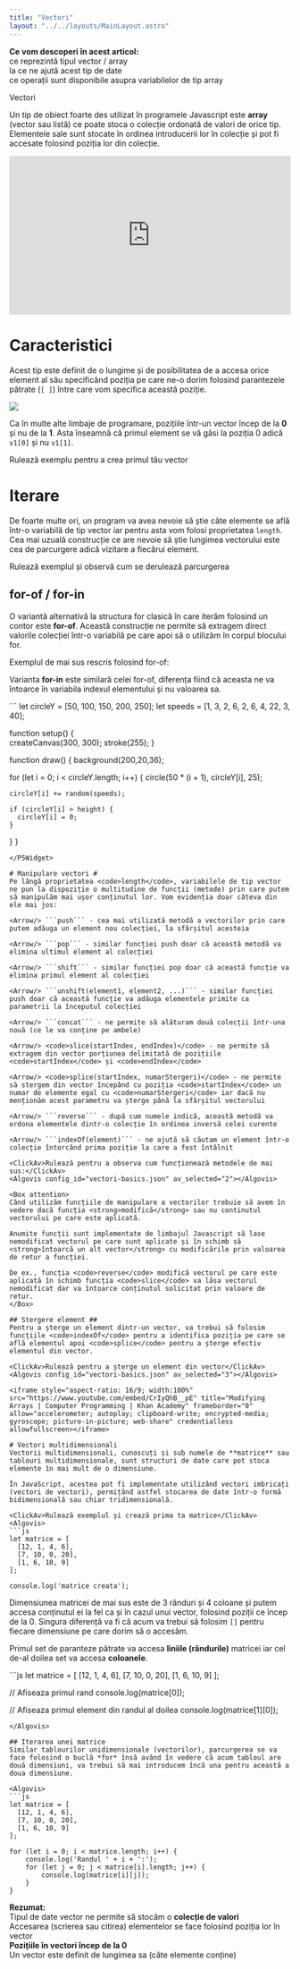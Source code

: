 ```yaml
---
title: "Vectori"
layout: "../../layouts/MainLayout.astro"
---
```



<Box knowledge>
<strong>Ce vom descoperi în acest articol:</strong>
<br/><Check/>ce reprezintă tipul vector / array
<br/><Check/>la ce ne ajută acest tip de date
<br/><Check/>ce operații sunt disponibile asupra variabilelor de tip array
</Box>

<h0>Vectori</h0>

Un tip de obiect foarte des utilizat în programele Javascript este **array** (vector sau listă) ce poate stoca o colecție ordonată de valori de orice tip. Elementele sale sunt stocate în ordinea introducerii lor în colecție și pot fi accesate folosind poziția lor din colecție.

<iframe style="aspect-ratio: 16/9; width:100%" src="https://www.youtube.com/embed/gUOwZkL09BE" title="Intro to Arrays | Computer Programming | Khan Academy" frameborder="0" allow="accelerometer; autoplay; clipboard-write; encrypted-media; gyroscope; picture-in-picture; web-share" credentialless allowfullscreen></iframe>

# Caracteristici #
Acest tip este definit de o lungime și de posibilitatea de a accesa orice element al său specificând poziția pe care ne-o dorim folosind parantezele pătrate (```[ ]```) între care vom specifica această poziție.

<img src="../assets/imgs/vectori0.png" class="img-box" />

<Box attention>Ca în multe alte limbaje de programare, pozițiile într-un vector încep de la <strong>0</strong> și nu de la <strong>1</strong>. Asta înseamnă că primul element se vă găsi la poziția 0 adică <code>v1[0]</code> și nu <code>v1[1]</code>.</Box>

<ClickAv>Rulează exemplu pentru a crea primul tău vector</ClickAv>
<Algovis config_id="vectori-basics.json" av_selected="0"></Algovis>

# Iterare #
De foarte multe ori, un program va avea nevoie să știe câte elemente se află într-o variabilă de tip vector iar pentru asta vom folosi proprietatea <code>length</code>. Cea mai uzuală construcție ce are nevoie să știe lungimea vectorului este cea de parcurgere adică vizitare a fiecărui element.

<ClickAv>Rulează exemplul și observă cum se derulează parcurgerea</ClickAv>
<Algovis config_id="vectori-basics.json" av_selected="1"></Algovis>

## for-of / for-in ##
O variantă alternativă la structura for clasică în care iterăm folosind un contor este **for-of**. Această construcție ne permite să extragem direct valorile colecției într-o variabilă pe care apoi să o utilizăm în corpul blocului for. 

<ClickAv>Exemplul de mai sus rescris folosind for-of:</ClickAv>
<Algovis config_id="vectori-basics.json"  av_selected="4"></Algovis>

<ClickAv>Varianta **for-in** este similară celei for-of, diferența fiind că aceasta ne va întoarce în variabila indexul elementului și nu valoarea sa.</ClickAv>
<Algovis config_id="vectori-basics.json"  av_selected="5"></Algovis>

<P5Widget>
```
let circleY = [50, 100, 150, 200, 250];
let speeds = [1, 3, 2, 6, 2, 6, 4, 22, 3, 40];

function setup() {  
  createCanvas(300, 300);
  stroke(255);
}

function draw() {
  background(200,20,36);

  for (let i = 0; i < circleY.length; i++) {
    circle(50 * (i + 1), circleY[i], 25);

    circleY[i] += random(speeds);
    
    if (circleY[i] > height) {
      circleY[i] = 0;
    }
  }
}
```
</P5Widget>

# Manipulare vectori #
Pe lângă proprietatea <code>length</code>, variabilele de tip vector ne pun la dispoziție o multitudine de funcții (metode) prin care putem să manipulăm mai ușor conținutul lor. Vom evidenția doar câteva din ele mai jos:

<Arrow/> ```push``` - cea mai utilizată metodă a vectorilor prin care putem adăuga un element nou colecției, la sfârșitul acesteia

<Arrow/> ```pop``` - similar funcției push doar că această metodă va elimina ultimul element al colecției

<Arrow/> ```shift``` - similar funcției pop doar că această funcție va elimina primul element al colecției

<Arrow/> ```unshift(element1, element2, ...)``` - similar funcției push doar că această funcție va adăuga elementele primite ca parametrii la începutul colecției

<Arrow/> ```concat``` - ne permite să alăturam două colecții într-una nouă (ce le va conține pe ambele)

<Arrow/> <code>slice(startIndex, endIndex)</code> - ne permite să extragem din vector porțiunea delimitată de pozițiile <code>startIndex</code> și <code>endIndex</code>

<Arrow/> <code>splice(startIndex, numarStergeri)</code> - ne permite să stergem din vector începând cu poziția <code>startIndex</code> un numar de elemente egal cu <code>numarStergeri</code> iar dacă nu menționăm acest parametru va șterge până la sfârșitul vectorului

<Arrow/> ```reverse``` - după cum numele indică, această metodă va ordona elementele dintr-o colecție în ordinea inversă celei curente

<Arrow/> ```indexOf(element)``` - ne ajută să căutam un element într-o colecție întorcând prima poziție la care a fost întâlnit

<ClickAv>Rulează pentru a observa cum funcționează metodele de mai sus:</ClickAv>
<Algovis config_id="vectori-basics.json" av_selected="2"></Algovis>

<Box attention>
Când utilizăm funcțiile de manipulare a vectorilor trebuie să avem în vedere dacă funcția <strong>modifică</strong> sau nu continutul vectorului pe care este aplicată.

Anumite funcții sunt implementate de limbajul Javascript să lase nemodificat vectorul pe care sunt aplicate și în schimb să <strong>întoarcă un alt vector</strong> cu modificările prin valoarea de retur a funcției. 

De ex., funcția <code>reverse</code> modifică vectorul pe care este aplicată în schimb funcția <code>slice</code> va lăsa vectorul nemodificat dar va întoarce conținutul solicitat prin valoare de retur.
</Box>

## Stergere element ##
Pentru a șterge un element dintr-un vector, va trebui să folosim funcțiile <code>indexOf</code> pentru a identifica poziția pe care se află elementul apoi <code>splice</code> pentru a șterge efectiv elementul din vector.

<ClickAv>Rulează pentru a șterge un element din vector</ClickAv>
<Algovis config_id="vectori-basics.json" av_selected="3"></Algovis>

<iframe style="aspect-ratio: 16/9; width:100%" src="https://www.youtube.com/embed/CrIyQhB__pE" title="Modifying Arrays | Computer Programming | Khan Academy" frameborder="0" allow="accelerometer; autoplay; clipboard-write; encrypted-media; gyroscope; picture-in-picture; web-share" credentialless allowfullscreen></iframe>

# Vectori multidimensionali 
Vectorii multidimensionali, cunoscuți și sub numele de **matrice** sau tablouri multidimensionale, sunt structuri de date care pot stoca elemente în mai mult de o dimensiune. 

În JavaScript, acestea pot fi implementate utilizând vectori imbricați (vectori de vectori), permițând astfel stocarea de date într-o formă bidimensională sau chiar tridimensională.

<ClickAv>Rulează exemplul și crează prima ta matrice</ClickAv>
<Algovis>
```js
let matrice = [
  [12, 1, 4, 6], 
  [7, 10, 0, 20],   
  [1, 6, 10, 9]
];

console.log('matrice creata');
```
</Algovis>

Dimensiunea matricei de mai sus este de 3 rânduri și 4 coloane și putem accesa conținutul ei la fel ca și în cazul unui vector, folosind poziții ce încep de la 0. Singura diferență va fi că acum va trebui să folosim ``` [] ``` pentru fiecare dimensiune pe care dorim să o accesăm. 

Primul set de paranteze pătrate va accesa **liniile (rândurile)** matricei iar cel de-al doilea set va accesa **coloanele**.

<Algovis>
```js
let matrice = [
  [12, 1, 4, 6], 
  [7, 10, 0, 20],   
  [1, 6, 10, 9]
];

// Afiseaza primul rand
console.log(matrice[0]);

// Afiseaza primul element din randul al doilea
console.log(matrice[1][0]);
```
</Algovis>

## Iterarea unei matrice
Similar tablourilor unidimensionale (vectorilor), parcurgerea se va face folosind o buclă *for* însă având în vedere că acum tabloul are două dimensiuni, va trebui să mai introducem încă una pentru această a doua dimensiune.

<Algovis>
```js
let matrice = [
  [12, 1, 4, 6], 
  [7, 10, 0, 20],   
  [1, 6, 10, 9]
];

for (let i = 0; i < matrice.length; i++) {
    console.log('Randul ' + i + ':');
    for (let j = 0; j < matrice[i].length; j++) {
        console.log(matrice[i][j]);
    }
}
```
</Algovis>

<Box attention>
<strong>Rezumat:</strong>
<br/><Arrow/>Tipul de date vector ne permite să stocăm o <strong>colecție de valori</strong>
<br/><Arrow/>Accesarea (scrierea sau citirea) elementelor se face folosind poziția lor în vector
<br/><Arrow/><strong>Pozițiile în vectori încep de la 0</strong>
<br/><Arrow/>Un vector este definit de lungimea sa (câte elemente conține)
</Box>
